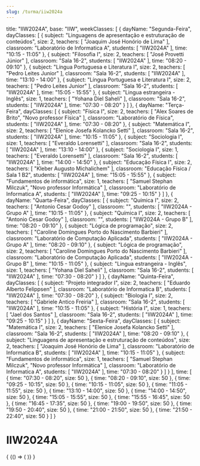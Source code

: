 ```yaml
---
slug: /turma/iiw2024a
---
```

  title: "IIW2024A",
  base: "IIW",
  weekClasses: [
    {
      dayName: "Segunda-Feira",
      dayClasses: [
        {
          subject: "Linguagens de apresentação e estruturação de conteúdos",
          size: 2,
          teachers: [
            "Joaquim José Honório de Lima"
          ],
          classroom: "Laboratório de Informatica A",
          students: [
            "IIW2024A"
          ],
          time: "10:15 - 11:05"
        },
        {
          subject: "Filosofia I",
          size: 2,
          teachers: [
            "José Provetti Júnior"
          ],
          classroom: "Sala 16-2",
          students: [
            "IIW2024A"
          ],
          time: "08:20 - 09:10"
        },
        {
          subject: "Língua Portuguesa e Literatura I",
          size: 2,
          teachers: [
            "Pedro Leites Junior"
          ],
          classroom: "Sala 16-2",
          students: [
            "IIW2024A"
          ],
          time: "13:10 - 14:00"
        },
        {
          subject: "Língua Portuguesa e Literatura I",
          size: 2,
          teachers: [
            "Pedro Leites Junior"
          ],
          classroom: "Sala 16-2",
          students: [
            "IIW2024A"
          ],
          time: "15:05 - 15:55"
        },
        {
          subject: "Lingua estrangeira - Inglês",
          size: 1,
          teachers: [
            "Yohana Diel Saheli"
          ],
          classroom: "Sala 16-2",
          students: [
            "IIW2024A"
          ],
          time: "07:30 - 08:20"
        }
      ]
    },
    {
      dayName: "Terça-Feira",
      dayClasses: [
        {
          subject: "Física I",
          size: 2,
          teachers: [
            "Alex Soares de Brito",
            "Novo professor Física"
          ],
          classroom: "Laboratório de Física",
          students: [
            "IIW2024A"
          ],
          time: "07:30 - 08:20"
        },
        {
          subject: "Matemática I",
          size: 2,
          teachers: [
            "Elenice Josefa Kolancko Setti"
          ],
          classroom: "Sala 16-2",
          students: [
            "IIW2024A"
          ],
          time: "10:15 - 11:05"
        },
        {
          subject: "Sociologia I",
          size: 1,
          teachers: [
            "Everaldo Lorensetti"
          ],
          classroom: "Sala 16-2",
          students: [
            "IIW2024A"
          ],
          time: "13:10 - 14:00"
        },
        {
          subject: "Sociologia I",
          size: 1,
          teachers: [
            "Everaldo Lorensetti"
          ],
          classroom: "Sala 16-2",
          students: [
            "IIW2024A"
          ],
          time: "14:00 - 14:50"
        },
        {
          subject: "Educação Física I",
          size: 2,
          teachers: [
            "Kleber Augusto Michalichem"
          ],
          classroom: "Educação Física / Sala 1 B2",
          students: [
            "IIW2024A"
          ],
          time: "15:05 - 15:55"
        },
        {
          subject: "Fundamentos de informática",
          size: 1,
          teachers: [
            "Samuel Stephan Milczuk",
            "Novo professor Informática"
          ],
          classroom: "Laboratório de Informatica A",
          students: [
            "IIW2024A"
          ],
          time: "09:25 - 10:15"
        }
      ]
    },
    {
      dayName: "Quarta-Feira",
      dayClasses: [
        {
          subject: "Química I",
          size: 2,
          teachers: [
            "Antonio Cesar Godoy"
          ],
          classroom: "",
          students: [
            "IIW2024A - Grupo A"
          ],
          time: "10:15 - 11:05"
        },
        {
          subject: "Química I",
          size: 2,
          teachers: [
            "Antonio Cesar Godoy"
          ],
          classroom: "",
          students: [
            "IIW2024A - Grupo B"
          ],
          time: "08:20 - 09:10"
        },
        {
          subject: "Lógica de programação",
          size: 2,
          teachers: [
            "Caroline Domingues Porto do Nascimento Barbieri"
          ],
          classroom: "Laboratório de Computação Aplicada",
          students: [
            "IIW2024A - Grupo A"
          ],
          time: "08:20 - 09:10"
        },
        {
          subject: "Lógica de programação",
          size: 2,
          teachers: [
            "Caroline Domingues Porto do Nascimento Barbieri"
          ],
          classroom: "Laboratório de Computação Aplicada",
          students: [
            "IIW2024A - Grupo B"
          ],
          time: "10:15 - 11:05"
        },
        {
          subject: "Lingua estrangeira - Inglês",
          size: 1,
          teachers: [
            "Yohana Diel Saheli"
          ],
          classroom: "Sala 16-2",
          students: [
            "IIW2024A"
          ],
          time: "07:30 - 08:20"
        }
      ]
    },
    {
      dayName: "Quinta-Feira",
      dayClasses: [
        {
          subject: "Projeto integrador I",
          size: 2,
          teachers: [
            "Eduardo Alberto Felippsen"
          ],
          classroom: "Laboratório de Informatica B",
          students: [
            "IIW2024A"
          ],
          time: "07:30 - 08:20"
        },
        {
          subject: "Biologia I",
          size: 2,
          teachers: [
            "Gabriele Antico Freiria"
          ],
          classroom: "Sala 16-2",
          students: [
            "IIW2024A"
          ],
          time: "10:15 - 11:05"
        },
        {
          subject: "História I",
          size: 1,
          teachers: [
            "Jael dos Santos"
          ],
          classroom: "Sala 16-2",
          students: [
            "IIW2024A"
          ],
          time: "09:25 - 10:15"
        }
      ]
    },
    {
      dayName: "Sexta-Feira",
      dayClasses: [
        {
          subject: "Matemática I",
          size: 2,
          teachers: [
            "Elenice Josefa Kolancko Setti"
          ],
          classroom: "Sala 16-2",
          students: [
            "IIW2024A"
          ],
          time: "08:20 - 09:10"
        },
        {
          subject: "Linguagens de apresentação e estruturação de conteúdos",
          size: 2,
          teachers: [
            "Joaquim José Honório de Lima"
          ],
          classroom: "Laboratório de Informatica B",
          students: [
            "IIW2024A"
          ],
          time: "10:15 - 11:05"
        },
        {
          subject: "Fundamentos de informática",
          size: 1,
          teachers: [
            "Samuel Stephan Milczuk",
            "Novo professor Informática"
          ],
          classroom: "Laboratório de Informatica A",
          students: [
            "IIW2024A"
          ],
          time: "07:30 - 08:20"
        }
      ]
    }
  ],
  time: [
    {
      time: "07:30 - 08:20",
      size: 50
    },
    {
      time: "08:20 - 09:10",
      size: 50
    },
    {
      time: "09:25 - 10:15",
      size: 50
    },
    {
      time: "10:15 - 11:05",
      size: 50
    },
    {
      time: "11:05 - 11:55",
      size: 50
    },
    {
      time: "13:10 - 14:00",
      size: 50
    },
    {
      time: "14:00 - 14:50",
      size: 50
    },
    {
      time: "15:05 - 15:55",
      size: 50
    },
    {
      time: "15:55 - 16:45",
      size: 50
    },
    {
      time: "16:45 - 17:35",
      size: 50
    },
    {
      time: "19:00 - 19:50",
      size: 50
    },
    {
      time: "19:50 - 20:40",
      size: 50
    },
    {
      time: "21:00 - 21:50",
      size: 50
    },
    {
      time: "21:50 - 22:40",
      size: 50
    }
  ]
}

# IIW2024A

<div>
  {
    <BrowserOnly>
      {() => (
        <Grid
          title={data.title}
          weekClasses={data.weekClasses}
          time={data.time}
        />
      )}
    </BrowserOnly>
  }
</div>
